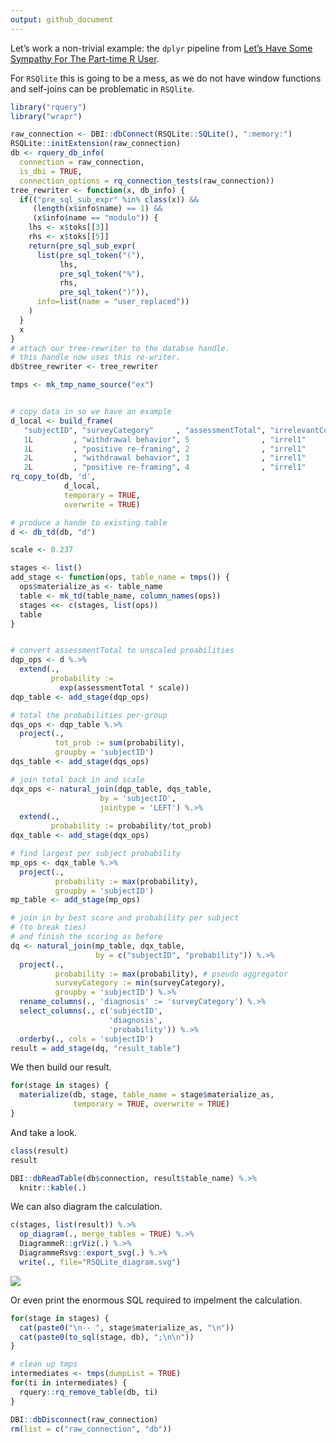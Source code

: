 ```yaml
---
output: github_document
---
```



Let's work a non-trivial example: the `dplyr` pipeline 
from [Let’s Have Some Sympathy For The Part-time R User](http://www.win-vector.com/blog/2017/08/lets-have-some-sympathy-for-the-part-time-r-user/).

For `RSQlite` this is going to be a mess, as we do not have window functions and self-joins can be problematic in `RSQlite`.



```r
library("rquery")
library("wrapr")

raw_connection <- DBI::dbConnect(RSQLite::SQLite(), ":memory:")
RSQLite::initExtension(raw_connection)
db <- rquery_db_info(
  connection = raw_connection,
  is_dbi = TRUE,
  connection_options = rq_connection_tests(raw_connection))
tree_rewriter <- function(x, db_info) {
  if(("pre_sql_sub_expr" %in% class(x)) && 
     (length(x$info$name) == 1) &&
     (x$info$name == "modulo")) {
    lhs <- x$toks[[3]]
    rhs <- x$toks[[5]]
    return(pre_sql_sub_expr(
      list(pre_sql_token("("),
           lhs,
           pre_sql_token("%"),
           rhs,
           pre_sql_token(")")),
      info=list(name = "user_replaced"))
    )
  }
  x
}
# attach our tree-rewriter to the databse handle.
# this handle now uses this re-writer.
db$tree_rewriter <- tree_rewriter

tmps <- mk_tmp_name_source("ex")


# copy data in so we have an example
d_local <- build_frame(
   "subjectID", "surveyCategory"     , "assessmentTotal", "irrelevantCol1", "irrelevantCol2" |
   1L         , "withdrawal behavior", 5                , "irrel1"        , "irrel2"         |
   1L         , "positive re-framing", 2                , "irrel1"        , "irrel2"         |
   2L         , "withdrawal behavior", 3                , "irrel1"        , "irrel2"         |
   2L         , "positive re-framing", 4                , "irrel1"        , "irrel2"         )
rq_copy_to(db, 'd',
            d_local,
            temporary = TRUE, 
            overwrite = TRUE)

# produce a hande to existing table
d <- db_td(db, "d")
```



```r
scale <- 0.237

stages <- list()
add_stage <- function(ops, table_name = tmps()) {
  ops$materialize_as <- table_name
  table <- mk_td(table_name, column_names(ops))
  stages <<- c(stages, list(ops))
  table
}


# convert assessmentTotal to unscaled proabilities
dqp_ops <- d %.>%
  extend(.,
         probability :=
           exp(assessmentTotal * scale)) 
dqp_table <- add_stage(dqp_ops)

# total the probabilities per-group
dqs_ops <- dqp_table %.>%
  project(., 
          tot_prob := sum(probability),
          groupby = 'subjectID') 
dqs_table <- add_stage(dqs_ops)

# join total back in and scale
dqx_ops <- natural_join(dqp_table, dqs_table,
                    by = 'subjectID',
                    jointype = 'LEFT') %.>%
  extend(., 
         probability := probability/tot_prob) 
dqx_table <- add_stage(dqx_ops)

# find largest per subject probability
mp_ops <- dqx_table %.>%
  project(., 
          probability := max(probability),
          groupby = 'subjectID') 
mp_table <- add_stage(mp_ops)

# join in by best score and probability per subject 
# (to break ties)
# and finish the scoring as before
dq <- natural_join(mp_table, dqx_table,
                   by = c("subjectID", "probability")) %.>%
  project(., 
          probability := max(probability), # pseudo aggregator
          surveyCategory := min(surveyCategory),
          groupby = 'subjectID') %.>%
  rename_columns(., 'diagnosis' := 'surveyCategory') %.>%
  select_columns(., c('subjectID', 
                      'diagnosis', 
                      'probability')) %.>%
  orderby(., cols = 'subjectID')
result = add_stage(dq, "result_table")
```

We then build our result.

```r
for(stage in stages) {
  materialize(db, stage, table_name = stage$materialize_as,
              temporary = TRUE, overwrite = TRUE)
}
```


And take a look.

```r
class(result)
result

DBI::dbReadTable(db$connection, result$table_name) %.>%
  knitr::kable(.)
```

We can also diagram the calculation.

```r
c(stages, list(result)) %.>%
  op_diagram(., merge_tables = TRUE) %.>% 
  DiagrammeR::grViz(.) %.>%
  DiagrammeRsvg::export_svg(.) %.>%
  write(., file="RSQLite_diagram.svg")
```

![](RSQLite_diagram.svg)

Or even print the enormous SQL required to impelment the calculation.

```r
for(stage in stages) {
  cat(paste0("\n-- ", stage$materialize_as, "\n"))
  cat(paste0(to_sql(stage, db), ";\n\n"))
}
```


```r
# clean up tmps
intermediates <- tmps(dumpList = TRUE)
for(ti in intermediates) {
  rquery::rq_remove_table(db, ti)
}

DBI::dbDisconnect(raw_connection)
rm(list = c("raw_connection", "db"))
```
